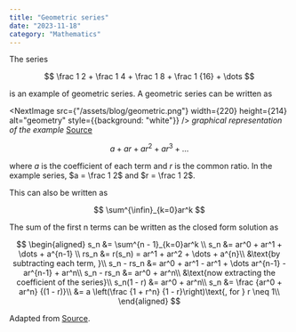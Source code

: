 ```yaml
---
title: "Geometric series"
date: "2023-11-18"
category: "Mathematics"
---
```


The series

$$
    \frac 1 2 + \frac 1 4 + \frac 1 8 + \frac 1 {16} + \dots 
$$

is an example of geometric series. A geometric series can be written as 

<NextImage src={"/assets/blog/geometric.png"} width={220} height={214} alt="geometry" style={{background: "white"}} />
*graphical representation of the example*
[Source](https://en.wikipedia.org/wiki/Geometric_series)

$$
    a + ar + ar^2 + ar^3 + \dots
$$

where $a$ is the coefficient of each term and $r$ is the common ratio. In the example series, $a = \frac 1 2$ and $r = \frac 1 2$. 

This can also be written as

$$
    \sum^{\infin}_{k=0}ar^k
$$

The sum of the first n terms can be written as the closed form solution as

$$
    \begin{aligned}
    s_n &= \sum^{n - 1}_{k=0}ar^k \\
    s_n &= ar^0 + ar^1 + \dots + a^{n-1} \\
    rs_n &= r(s_n) = ar^1 + ar^2 + \dots + a^{n}\\
    &\text{by subtracting each term, }\\
    s_n - rs_n &= ar^0 + ar^1 - ar^1 + \dots ar^{n-1} - ar^{n-1} + ar^n\\
    s_n - rs_n &= ar^0 + ar^n\\
    &\text{now extracting the coefficient of the series}\\
    s_n(1 - r) &= ar^0 + ar^n\\
    s_n &= \frac {ar^0 + ar^n} {(1 - r)}\\
    &= a \left(\frac {1 + r^n} {1 - r}\right)\text{, for } r \neq 1\\
    \end{aligned}
$$

Adapted from [Source](https://en.wikipedia.org/wiki/Geometric_series).
